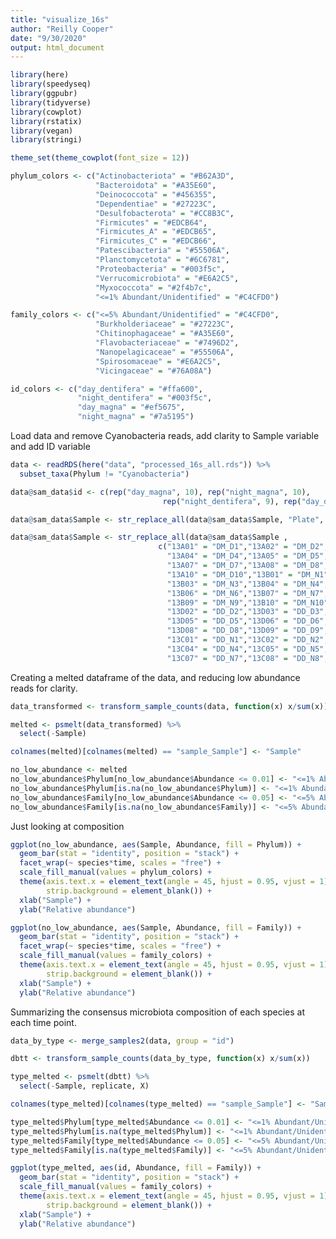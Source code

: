 ```yaml
---
title: "visualize_16s"
author: "Reilly Cooper"
date: "9/30/2020"
output: html_document
---
```


```r
library(here)
library(speedyseq)
library(ggpubr)
library(tidyverse)
library(cowplot)
library(rstatix)
library(vegan)
library(stringi)

theme_set(theme_cowplot(font_size = 12))

phylum_colors <- c("Actinobacteriota" = "#B62A3D",
                   "Bacteroidota" = "#A35E60",
                   "Deinococcota" = "#456355",
                   "Dependentiae" = "#27223C",
                   "Desulfobacterota" = "#CC8B3C",
                   "Firmicutes" = "#EDCB64",
                   "Firmicutes_A" = "#EDCB65",
                   "Firmicutes_C" = "#EDCB66",
                   "Patescibacteria" = "#55506A",
                   "Planctomycetota" = "#6C6781",
                   "Proteobacteria" = "#003f5c",
                   "Verrucomicrobiota" = "#E6A2C5",
                   "Myxococcota" = "#2f4b7c",
                   "<=1% Abundant/Unidentified" = "#C4CFD0")

family_colors <- c("<=5% Abundant/Unidentified" = "#C4CFD0",
                   "Burkholderiaceae" = "#27223C",
                   "Chitinophagaceae" = "#A35E60",
                   "Flavobacteriaceae" = "#7496D2",
                   "Nanopelagicaceae" = "#55506A",
                   "Spirosomaceae" = "#E6A2C5",
                   "Vicingaceae" = "#76A08A")

id_colors <- c("day_dentifera" = "#ffa600",
               "night_dentifera" = "#003f5c",
               "day_magna" = "#ef5675",
               "night_magna" = "#7a5195")
```

Load data and remove Cyanobacteria reads, add clarity to Sample variable and add ID variable
```r
data <- readRDS(here("data", "processed_16s_all.rds")) %>% 
  subset_taxa(Phylum != "Cyanobacteria")

data@sam_data$id <- c(rep("day_magna", 10), rep("night_magna", 10),
                                  rep("night_dentifera", 9), rep("day_dentifera", 10))

data@sam_data$Sample <- str_replace_all(data@sam_data$Sample, "Plate", "")

data@sam_data$Sample <- str_replace_all(data@sam_data$Sample , 
                                 c("13A01" = "DM_D1","13A02" = "DM_D2","13A03" = "DM_D3",
                                   "13A04" = "DM_D4","13A05" = "DM_D5","13A06" = "DM_D6",
                                   "13A07" = "DM_D7","13A08" = "DM_D8","13A09" = "DM_D9",
                                   "13A10" = "DM_D10","13B01" = "DM_N1","13B02" = "DM_N2",
                                   "13B03" = "DM_N3","13B04" = "DM_N4","13B05" = "DM_N5",
                                   "13B06" = "DM_N6","13B07" = "DM_N7","13B08" = "DM_N8",
                                   "13B09" = "DM_N9","13B10" = "DM_N10","13D01" = "DD_D1",
                                   "13D02" = "DD_D2","13D03" = "DD_D3","13D04" = "DD_D4",
                                   "13D05" = "DD_D5","13D06" = "DD_D6","13D07" = "DD_D7",
                                   "13D08" = "DD_D8","13D09" = "DD_D9","13D10" = "DD_D10",
                                   "13C01" = "DD_N1","13C02" = "DD_N2","13C03" = "DD_N3",
                                   "13C04" = "DD_N4","13C05" = "DD_N5","13C06" = "DD_N6",
                                   "13C07" = "DD_N7","13C08" = "DD_N8","13C09" = "DD_N9"))
```

Creating a melted dataframe of the data, and reducing low abundance reads for clarity.
```r
data_transformed <- transform_sample_counts(data, function(x) x/sum(x))

melted <- psmelt(data_transformed) %>%
  select(-Sample) 

colnames(melted)[colnames(melted) == "sample_Sample"] <- "Sample"

no_low_abundance <- melted
no_low_abundance$Phylum[no_low_abundance$Abundance <= 0.01] <- "<=1% Abundant/Unidentified"
no_low_abundance$Phylum[is.na(no_low_abundance$Phylum)] <- "<=1% Abundant/Unidentified"
no_low_abundance$Family[no_low_abundance$Abundance <= 0.05] <- "<=5% Abundant/Unidentified"
no_low_abundance$Family[is.na(no_low_abundance$Family)] <- "<=5% Abundant/Unidentified"
```

Just looking at composition
```r
ggplot(no_low_abundance, aes(Sample, Abundance, fill = Phylum)) + 
  geom_bar(stat = "identity", position = "stack") +
  facet_wrap(~ species*time, scales = "free") +
  scale_fill_manual(values = phylum_colors) +
  theme(axis.text.x = element_text(angle = 45, hjust = 0.95, vjust = 1),
        strip.background = element_blank()) +
  xlab("Sample") +
  ylab("Relative abundance")

ggplot(no_low_abundance, aes(Sample, Abundance, fill = Family)) + 
  geom_bar(stat = "identity", position = "stack") +
  facet_wrap(~ species*time, scales = "free") +
  scale_fill_manual(values = family_colors) +
  theme(axis.text.x = element_text(angle = 45, hjust = 0.95, vjust = 1),
        strip.background = element_blank()) +
  xlab("Sample") +
  ylab("Relative abundance")
```

Summarizing the consensus microbiota composition of each species at each time point.
```r
data_by_type <- merge_samples2(data, group = "id")

dbtt <- transform_sample_counts(data_by_type, function(x) x/sum(x))

type_melted <- psmelt(dbtt) %>%
  select(-Sample, replicate, X)

colnames(type_melted)[colnames(type_melted) == "sample_Sample"] <- "Sample"

type_melted$Phylum[type_melted$Abundance <= 0.01] <- "<=1% Abundant/Unidentified"
type_melted$Phylum[is.na(type_melted$Phylum)] <- "<=1% Abundant/Unidentified"
type_melted$Family[type_melted$Abundance <= 0.05] <- "<=5% Abundant/Unidentified"
type_melted$Family[is.na(type_melted$Family)] <- "<=5% Abundant/Unidentified"

ggplot(type_melted, aes(id, Abundance, fill = Family)) +
  geom_bar(stat = "identity", position = "stack") +
  scale_fill_manual(values = family_colors) +
  theme(axis.text.x = element_text(angle = 45, hjust = 0.95, vjust = 1),
        strip.background = element_blank()) +
  xlab("Sample") +
  ylab("Relative abundance")
```

